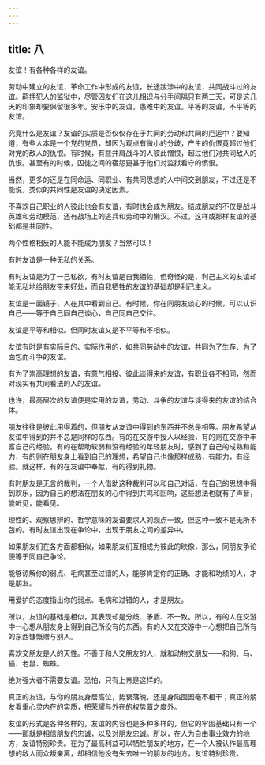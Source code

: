 ```yaml
---
---
---
```

title: 八
---



友谊！有各种各样的友谊。

劳动中建立的友谊，革命工作中形成的友谊，长途跋涉中的友谊，共同战斗过的友谊。羁押犯人的监狱中，尽管囚友们在这儿相识与分手间隔只有两三天，可是这几天的印象却要保留很多年。安乐中的友谊，患难中的友谊。平等的友谊，不平等的友谊。

究竟什么是友谊？友谊的实质是否仅仅存在于共同的劳动和共同的厄运中？要知道，有些人本是一个党的党员，却因为观点有微小的分歧，产生的仇恨竟超过他们对党的敌人的仇恨。有时候，有些并肩战斗的人彼此憎恨，超过他们对共同敌人的仇恨。甚至有的时候，囚徒之间的宿怨更甚于他们对监狱看守的愤恨。

当然，更多的还是在同命运、同职业、有共同思想的人中间交到朋友，不过还是不能说，类似的共同性是友谊的决定因素。

不喜欢自己职业的人彼此也会有友谊，有时也会成为朋友。结成朋友的不仅是战斗英雄和劳动模范，还有战场上的逃兵和劳动中的懒汉。不过，这样或那样友谊的基础都是共同性。

两个性格相反的人能不能成为朋友？当然可以！

有时友谊是一种无私的关系。

有时友谊是为了一己私欲，有时友谊是自我牺牲，但奇怪的是，利己主义的友谊却能无私地给朋友带来好处，而自我牺牲的友谊的基础却是利己主义。

友谊是一面镜子，人在其中看到自己。有时候，你在同朋友谈心的时候，可以认识自己——等于自己同自己谈心，自己同自己交往。

友谊是平等和相似。但同时友谊又是不平等和不相似。

友谊有时是有实际目的、实际作用的，如共同劳动中的友谊，共同为了生存、为了面包而斗争的友谊。

有为了崇高理想的友谊，有意气相投、彼此谈得来的友谊，有职业各不相同，然而对现实有共同看法的人的友谊。

也许，最高层次的友谊便是实用的友谊，劳动、斗争的友谊与谈得来的友谊的结合体。

朋友往往是彼此用得着的，但朋友从友谊中得到的东西并不总是相等。朋友希望从友谊中得到的并不总是同样的东西。有的在交游中授人以经验，有的则在交游中丰富自己的经验。有的在帮助软弱和没有经验的年轻朋友时，感到了自己的成熟和能力，有的则在朋友身上看到自己的理想，希望自己也像那样成熟，有能力，有经验。就这样，有的在友谊中奉献，有的得到礼物。

有时朋友是无言的裁判，一个人借助这种裁判可以和自己对话，在自己的思想中得到欢乐，因为自己的想法在朋友的心中得到共鸣和回响，这些想法也就有了声音，能听见，能看见。

理性的、观察思辨的、哲学意味的友谊要求人的观点一致，但这种一致不是无所不包的。有时友谊出现在争论中，出现于朋友之间的差异中。

如果朋友们在各方面都相似，如果朋友们互相成为彼此的映像，那么，同朋友争论便等于同自己争论。

能够谅解你的弱点、毛病甚至过错的人，能够肯定你的正确、才能和功绩的人，才是朋友。

用爱护的态度指出你的弱点、毛病和过错的人，才是朋友。

所以，友谊的基础是相似，其表现却是分歧、矛盾、不一致。所以，有的人在交游中一心想从朋友身上得到自己所没有的东西。有的人又在交游中一心想把自己所有的东西慷慨赠与别人。

喜欢交朋友是人的天性。不善于和人交朋友的人，就和动物交朋友——和狗、马、猫、老鼠、蜘蛛。

绝对强大者不需要友谊。恐怕，只有上帝是这样的。

真正的友谊，与你的朋友身居高位，势衰落魄，还是身陷囹圄毫不相干；真正的朋友看重心灵内在的实质，把荣耀与外在的权势置之度外。

友谊的形式是各种各样的，友谊的内容也是多种多样的，但它的牢固基础只有一个——那就是相信朋友的忠诚，以及对朋友忠诚。所以，在人为自由事业效力的地方，友谊特别珍贵。在为了最高利益可以牺牲朋友的地方，在一个人被认作最高理想的敌人而众叛亲离，却相信他没有失去唯一的朋友的地方，友谊特别珍贵。